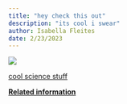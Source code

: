 ```yaml
---
title: "hey check this out"
description: "its cool i swear"
author: Isabella Fleites
date: 2/23/2023
---
```

![](mrsuperhero.jpeg)





[cool science stuff](https://www.youtube.com/watch?v=dQw4w9WgXcQ)

:::{.aside}
[**Related information**](https://knowyourmeme.com/memes/rickroll)
:::
